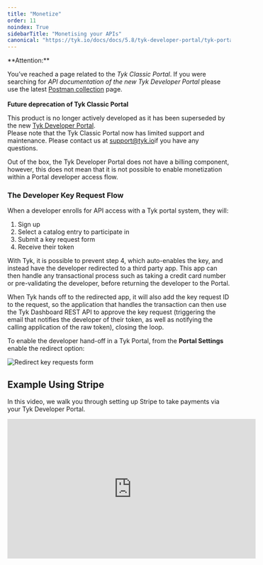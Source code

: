 ```yaml
---
title: "Monetize"
order: 11
noindex: True
sidebarTitle: "Monetising your APIs"
canonical: "https://tyk.io/docs/docs/5.8/tyk-developer-portal/tyk-portal-classic/monetise"
---
```



<Warning>
**Attention:**

You’ve reached a page related to the *Tyk Classic Portal*. If you were searching for *API documentation of the new Tyk
Developer Portal* please use the latest
[Postman collection](/docs/5.8/product-stack/tyk-enterprise-developer-portal/api-documentation/tyk-edp-api) page.
<br />
<br />
**Future deprecation of Tyk Classic Portal**

This product is no longer actively developed as it
has been superseded by the new [Tyk Developer Portal](/docs/5.8/portal/overview/intro).
<br />
Please note that the Tyk Classic Portal now has limited support and maintenance. Please contact us at
[support@tyk.io](<mailto:support@tyk.io?subject=Tyk classic developer portal>)if you have any questions.
</Warning>


Out of the box, the Tyk Developer Portal does not have a billing component, however, this does not mean that it is not possible to enable monetization within a Portal developer access flow.

### The Developer Key Request Flow

When a developer enrolls for API access with a Tyk portal system, they will:

1.  Sign up
2.  Select a catalog entry to participate in
3.  Submit a key request form
4.  Receive their token

With Tyk, it is possible to prevent step 4, which auto-enables the key, and instead have the developer redirected to a third party app. This app can then handle any transactional process such as taking a credit card number or pre-validating the developer, before returning the developer to the Portal.

When Tyk hands off to the redirected app, it will also add the key request ID to the request, so the application that handles the transaction can then use the Tyk Dashboard REST API to approve the key request (triggering the email that notifies the developer of their token, as well as notifying the calling application of the raw token), closing the loop.

To enable the developer hand-off in a Tyk Portal, from the **Portal Settings**  enable the redirect option:

<img src="/img/dashboard/portal-management/portal_redirect_2.5.png" alt="Redirect key requests form" />

## Example Using Stripe

In this video, we walk you through setting up Stripe to take payments via your Tyk Developer Portal.

<iframe width="560" height="315" src="https://www.youtube.com/embed/k5b3FURaULk" frameborder="0" allow="accelerometer; autoplay; clipboard-write; encrypted-media; gyroscope; picture-in-picture" allowfullscreen></iframe>